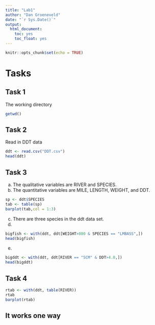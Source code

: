 ```yaml
---
title: "Lab1"
author: "Dan Groeneveld"
date: "`r Sys.Date()`"
output:
  html_document:
    toc: yes
    toc_float: yes
---
```


```r
knitr::opts_chunk$set(echo = TRUE)
```

# Tasks

## Task 1


The working directory

```r
getwd()
```
## Task 2

Read in DDT data

```r
ddt <- read.csv("DDT.csv")
head(ddt)
```


## Task 3

  a. The qualitative variables are RIVER and SPECIES.
  b. The quantitative variables are MILE, LENGTH, WEIGHT, and DDT.
  
```r
sp <- ddt$SPECIES
tab <- table(sp)
barplot(tab,col = 1:3)
```
 
  c. There are three species in the ddt data set.
  d.
  
```r
bigfish <- with(ddt, ddt[WEIGHT>800 & SPECIES == "LMBASS",])
head(bigfish)
```

  e.
  
```r
bigddt <- with(ddt, ddt[RIVER == "SCM" & DDT>4.0,])
head(bigddt)
```

## Task 4

```r
rtab <- with(ddt, table(RIVER))
rtab
barplot(rtab)
```

## It works one way


